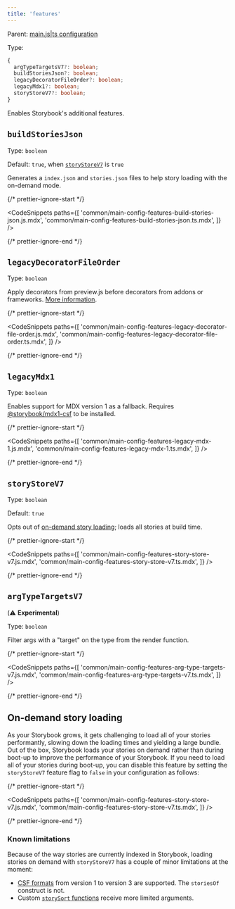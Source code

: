 ```yaml
---
title: 'features'
---
```


Parent: [main.js|ts configuration](./main-config.md)

Type:

```ts
{
  argTypeTargetsV7?: boolean;
  buildStoriesJson?: boolean;
  legacyDecoratorFileOrder?: boolean;
  legacyMdx1?: boolean;
  storyStoreV7?: boolean;
}
```

Enables Storybook's additional features.

## `buildStoriesJson`

Type: `boolean`

Default: `true`, when [`storyStoreV7`](#storystorev7) is `true`

Generates a `index.json` and `stories.json` files to help story loading with the on-demand mode.

{/* prettier-ignore-start */}

<CodeSnippets
  paths={[
    'common/main-config-features-build-stories-json.js.mdx',
    'common/main-config-features-build-stories-json.ts.mdx',
  ]}
/>

{/* prettier-ignore-end */}

## `legacyDecoratorFileOrder`

Type: `boolean`

Apply decorators from preview.js before decorators from addons or frameworks. [More information](https://github.com/storybookjs/storybook/blob/next/MIGRATION.md#changed-decorator-order-between-previewjs-and-addonsframeworks).

{/* prettier-ignore-start */}

<CodeSnippets
  paths={[
    'common/main-config-features-legacy-decorator-file-order.js.mdx',
    'common/main-config-features-legacy-decorator-file-order.ts.mdx',
  ]}
/>

{/* prettier-ignore-end */}

## `legacyMdx1`

Type: `boolean`

Enables support for MDX version 1 as a fallback. Requires [@storybook/mdx1-csf](https://github.com/storybookjs/mdx1-csf) to be installed.

{/* prettier-ignore-start */}

<CodeSnippets
  paths={[
    'common/main-config-features-legacy-mdx-1.js.mdx',
    'common/main-config-features-legacy-mdx-1.ts.mdx',
  ]}
/>

{/* prettier-ignore-end */}

## `storyStoreV7`

Type: `boolean`

Default: `true`

Opts out of [on-demand story loading](#on-demand-story-loading); loads all stories at build time.

{/* prettier-ignore-start */}

<CodeSnippets
  paths={[
    'common/main-config-features-story-store-v7.js.mdx',
    'common/main-config-features-story-store-v7.ts.mdx',
  ]}
/>

{/* prettier-ignore-end */}

## `argTypeTargetsV7`

(⚠️ **Experimental**)

Type: `boolean`

Filter args with a "target" on the type from the render function.

{/* prettier-ignore-start */}

<CodeSnippets
  paths={[
    'common/main-config-features-arg-type-targets-v7.js.mdx',
    'common/main-config-features-arg-type-targets-v7.ts.mdx',
  ]}
/>

{/* prettier-ignore-end */}

## On-demand story loading

As your Storybook grows, it gets challenging to load all of your stories performantly, slowing down the loading times and yielding a large bundle. Out of the box, Storybook loads your stories on demand rather than during boot-up to improve the performance of your Storybook. If you need to load all of your stories during boot-up, you can disable this feature by setting the `storyStoreV7` feature flag to `false` in your configuration as follows:

{/* prettier-ignore-start */}

<CodeSnippets
  paths={[
    'common/main-config-features-story-store-v7.js.mdx',
    'common/main-config-features-story-store-v7.ts.mdx',
  ]}
/>

{/* prettier-ignore-end */}

### Known limitations

Because of the way stories are currently indexed in Storybook, loading stories on demand with `storyStoreV7` has a couple of minor limitations at the moment:

- [CSF formats](../api/csf.md) from version 1 to version 3 are supported. The `storiesOf` construct is not.
- Custom [`storySort` functions](../writing-stories/naming-components-and-hierarchy.md#sorting-stories) receive more limited arguments.

